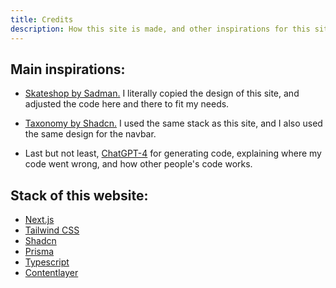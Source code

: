 ```yaml
---
title: Credits
description: How this site is made, and other inspirations for this site.
---
```


## Main inspirations:
- [Skateshop by Sadman.](https://skateshop.sadmn.com/) I literally copied the design of this site, and adjusted the code here and there to fit my needs.

- [Taxonomy by Shadcn.](https://taxonomy.shadcn.com/) I used the same stack as this site, and I also used the same design for the navbar.

- Last but not least, [ChatGPT-4](https://chat.openai.com/) for generating code, explaining where my code went wrong, and how other people's code works.

## Stack of this website:
- [Next.js](https://nextjs.org/)
- [Tailwind CSS](https://tailwindcss.com)
- [Shadcn](https://ui.shadcn.com/)
- [Prisma](https://www.prisma.io/)
- [Typescript](https://www.typescriptlang.org/)
- [Contentlayer](https://contentlayer.dev/)